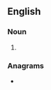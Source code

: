 ==English==

===Noun===
{{head|en|noun form}}

# {{plural of|en|nerve fiber}}

===Anagrams===
* {{anagrams|en|a=beeefinrrsv|nerve fibres}}